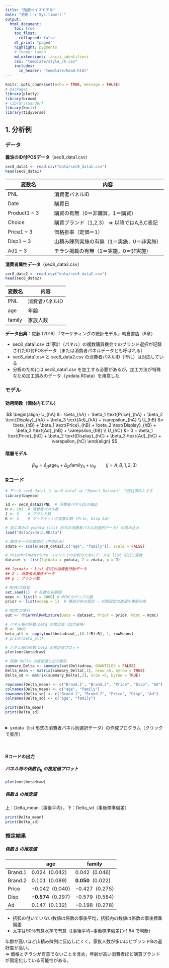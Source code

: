 ```yaml
---
title: "階層ベイズモデル"
date: "更新：`r Sys.time()`"
output:
  html_document:
    toc: true
    toc_float:
      collapsed: false
    df_print: "paged"
    highlight: pygments
    # theme: lumen
    md_extensions: -ascii_identifiers
    css: "template/style_ch.css"
    includes:
      in_header: "template/head.html"
---
```


```r
knitr::opts_chunk$set(echo = TRUE, message = FALSE)
# packages
library(plotly)
library(broom)
# library(pander)
library(knitr)
library(tidyverse)
```


## 1. 分析例
### データ

**醤油のID付POSデータ**（sec8_data1.csv）
```r
sec8_data1 <- read.csv("data/sec8_data1.csv")
head(sec8_data1)
```

| 変数名       | 内容                          |
| ------------ | ----------------------------- |
| PNL          | 消費者パネルID                |
| Date         | 購買日                        |
| Product1 ~ 3 | 購買の有無（0＝非購買，1＝購買） |
| Choice       | 購買ブランド（1,2,3） ⇒ 以降ではA,B,C表記                  |
| Price1 ~ 3   | 価格掛率（定価＝1）                     |
| Disp1 ~ 3    | 山積み陳列実施の有無（1＝実施，0＝非実施）         |
| Ad1 ~ 3      | チラシ掲載の有無（1＝実施，0＝非実施）              |


**消費者属性データ**（sec8_data2.csv）
```r
sec8_data2 <- read.csv("data/sec8_data2.csv")
head(sec8_data2)
```

| 変数名 | 内容           |
| ------ | -------------- |
| PNL    | 消費者パネルID |
| age    | 年齢           |
| family | 家族人数       |



**データ出典**：佐藤 (2016) 『マーケティングの統計モデル』朝倉書店（8章）

- sec8_data1.csv は1家計（パネル）の複数購買機会でのブランド選択が記録されたID付POSデータ（または消費者パネルデータとも呼ばれる）
- sec8_data1.csv と sec8_data2.csv の消費者パネルID（PNL）は対応している
- 分析のためには sec8_data1.csv を加工する必要があるが，加工方法が特殊なため加工済みのデータ（yxdata.RData）を用意した


### モデル
#### 効用関数（個体内モデル）
$$
\begin{align}
U_{hA} &= \beta_{hA} + \beta_1 \text{Price}_{hA} + \beta_2 \text{Display}_{hA} + \beta_3 \text{Ad}_{hA} + \varepsilon_{hA} \\
U_{hB} &= \beta_{hB} + \beta_1 \text{Price}_{hB} + \beta_2 \text{Display}_{hB} + \beta_3 \text{Ad}_{hB} + \varepsilon_{hB} \\
U_{hC} &= 0 + \beta_1 \text{Price}_{hC} + \beta_2 \text{Display}_{hC} + \beta_3 \text{Ad}_{hC} + \varepsilon_{hC}
\end{align}
$$

#### 階層モデル
$$
  \beta_{hj} = \Delta_{j1} \text{age}_h + \Delta_{j2} \text{family}_h + u_{hj} \qquad (j = A, B, 1, 2, 3)
$$

### Rコード
```r
# データ sec8_data1 と sec8_data2 は "Import Dataset" で読込済みとする
library(bayesm)

id <- sec8_data2$PNL  # 消費者パネルIDの抽出
H <- 103  # 消費者パネル数
J <- 3    # ブランド数
K <- 3    # マーケティング変数の数 (Prie, Disp Ad)

# 加工済みの yxdata (list 形式の消費者パネル別選択データ) の読み込み
load("data/yxdata.RData")

# 属性データの標準化（平均のみ）
zdata <- scale(sec8_data2[,c("age", "family")], scale = FALSE)

# rhierMnlRwMixture コマンドでの分析のためにデータを list 形式に変換
dataset <- list(lgtdata = yxdata, Z = zdata, p = J)

## lgtdata : list 形式の消費者行動データ
## Z : 消費者の属性データ
## p : ブランド数

# MCMCの設定
set.seed(1)  # 乱数の初期値
mcmc <- list(R = 3000) # MCMCのサンプル数
prior <- list(ncomp = 1)  # 事前分布の設定 ⇒ 初期設定の散漫な事前分布

# MCMCの実行
out <- rhierMnlRwMixture(Data = dataset, Prior = prior, Mcmc = mcmc)

# パネル毎の係数 beta の推定値（出力省略）
R <- 3000
beta_all <- apply(out$betadraw[,,(0.1*R):R], 1, rowMeans)
# print(beta_all)

# パネル毎の係数 beta の推定値プロット
plot(out$betadraw)

# 係数 Delta の推定値と出力整形
summary_Delta <- summary(out$Deltadraw, QUANTILES = FALSE)
Delta_mean <- matrix(summary_Delta[,1], nrow =5, byrow = TRUE)
Delta_sd <- matrix(summary_Delta[,2], nrow =5, byrow = TRUE)

rownames(Delta_mean) <- c("Brand.1", "Brand.2", "Price", "Disp", "Ad")
colnames(Delta_mean) <- c("age", "family")
rownames(Delta_sd) <- c("Brand.1", "Brand.2", "Price", "Disp", "Ad")
colnames(Delta_sd) <- c("age", "family")

print(Delta_mean)
print(Delta_sd)
```


<br />
<details><summary>yxdata（list 形式の消費者パネル別選択データ）の作成プログラム（クリックで表示）</summary><div>
```r
# 消費者パネルデータ (sec8_data1) を消費者パネル毎の list 形式データに変換
yxdata <- list()
for (h in 1:H) {
  data_h <- subset(sec8_data1, PNL == id[h])
  ydata_h <- data_h$Choice
  xdata_h <- createX(p = J, na = K, nd = NULL, Xa = data_h[,7:15], Xd = NULL, base = 3)
  yxdata[[h]] <- list(id = id[h], y = ydata_h, X = xdata_h)
}
```
</div></details>
<br />


#### Rコードの出力
##### パネル毎の係数 $\beta_h$ の推定値プロット
```r
plot(out$betadraw)
```

##### 係数 $\Delta$ の推定値
上：Delta_mean（事後平均），下：Delta_sd（事後標準偏差）
```r
print(Delta_mean)
print(Delta_sd)
```


### 推定結果

##### 係数 $\Delta$ の推定値
|         | age           | family          |
| ------- | ------------- | ------------- |
| Brand.1 | 0.024  \ (0.042) | 0.042  \ (0.046) |
| Brand.2 | 0.101  \ (0.089) | **0.050**  \ (0.022) |
| Price   | -0.042 \ (0.040) | -0.427 \ (0.275) |
| Disp    | **-0.574** \ (0.297) | -0.579 \ (0.584) |
| Ad      | 0.147  \ (0.132) | -0.198 \ (0.278) |


- 括弧の付いていない数値は係数の事後平均，括弧内の数値は係数の事後標準偏差
- 太字は90％有意水準で有意（[事後平均÷事後標準偏差]＞1.64 で判断）


年齢が高いほど山積み陳列に反応しにくく，家族人数が多いほどブランドBの選好度が高い。  
⇒ 価格とチラシが有意でないことを含め，年齢が高い消費者ほど購買ブランドが固定化している可能性がある。

